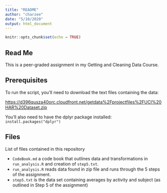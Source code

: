---
title: "README"
author: "charzee"
date: "5/10/2020"
output: html_document
---

```{r setup, include=FALSE}
knitr::opts_chunk$set(echo = TRUE)
```

## Read Me

This is a peer-graded assignment in my Getting and Cleaning Data Course.

## Prerequisites

To run the script, you'll need to download the text files containing the data:

[https://d396qusza40orc.cloudfront.net/getdata%2Fprojectfiles%2FUCI%20HAR%20Dataset.zip](https://d396qusza40orc.cloudfront.net/getdata%2Fprojectfiles%2FUCI%20HAR%20Dataset.zip)


You'll also need to have the dplyr package installed:  `install.packages("dplyr")`


## Files

List of files contained in this repository

* `CodeBook.md` a code book that outlines data and transformations in `run_analysis.R` and creation of `step5.txt`.
* `run_analysis.R` reads data found in zip file and runs through the 5 steps of the assignment.
* `step5.txt` is the data set containing averages by activity and subject (as outlined in Step 5 of the assignment)